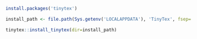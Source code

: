
```r
install.packages('tinytex')

install_path <- file.path(Sys.getenv('LOCALAPPDATA'), 'TinyTex', fsep='\\')

tinytex::install_tinytex(dir=install_path)
```

